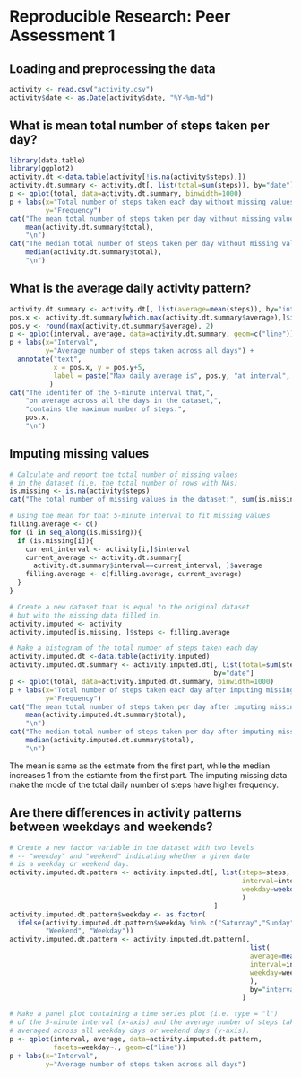 # Reproducible Research: Peer Assessment 1


## Loading and preprocessing the data
```r
activity <- read.csv("activity.csv")
activity$date <- as.Date(activity$date, "%Y-%m-%d")
```


## What is mean total number of steps taken per day?
```r
library(data.table)
library(ggplot2)
activity.dt <-data.table(activity[!is.na(activity$steps),])
activity.dt.summary <- activity.dt[, list(total=sum(steps)), by="date"]
p <- qplot(total, data=activity.dt.summary, binwidth=1000) 
p + labs(x="Total number of steps taken each day without missing values",
         y="Frequency")
cat("The mean total number of steps taken per day without missing values:", 
    mean(activity.dt.summary$total),
    "\n")
cat("The median total number of steps taken per day without missing values:", 
    median(activity.dt.summary$total),
    "\n")
```


## What is the average daily activity pattern?
```r
activity.dt.summary <- activity.dt[, list(average=mean(steps)), by="interval"]
pos.x <- activity.dt.summary[which.max(activity.dt.summary$average),]$interval
pos.y <- round(max(activity.dt.summary$average), 2)
p <- qplot(interval, average, data=activity.dt.summary, geom=c("line")) 
p + labs(x="Interval",
         y="Average number of steps taken across all days") + 
  annotate("text", 
           x = pos.x, y = pos.y+5, 
           label = paste("Max daily average is", pos.y, "at interval", pos.x),
          )
cat("The identifer of the 5-minute interval that,",
    "on average across all the days in the dataset,",
    "contains the maximum number of steps:",
    pos.x,
    "\n")
```


## Imputing missing values
```r
# Calculate and report the total number of missing values
# in the dataset (i.e. the total number of rows with NAs)
is.missing <- is.na(activity$steps)
cat("The total number of missing values in the dataset:", sum(is.missing), "\n")

# Using the mean for that 5-minute interval to fit missing values
filling.average <- c()
for (i in seq_along(is.missing)){
  if (is.missing[i]){
    current_interval <- activity[i,]$interval
    current_average <- activity.dt.summary[
      activity.dt.summary$interval==current_interval, ]$average
    filling.average <- c(filling.average, current_average)
  }
}

# Create a new dataset that is equal to the original dataset 
# but with the missing data filled in.
activity.imputed <- activity
activity.imputed[is.missing, ]$steps <- filling.average

# Make a histogram of the total number of steps taken each day
activity.imputed.dt <-data.table(activity.imputed)
activity.imputed.dt.summary <- activity.imputed.dt[, list(total=sum(steps)),
                                                   by="date"]
p <- qplot(total, data=activity.imputed.dt.summary, binwidth=1000) 
p + labs(x="Total number of steps taken each day after imputing missing values",
         y="Frequency")
cat("The mean total number of steps taken per day after imputing missing values:", 
    mean(activity.imputed.dt.summary$total),
    "\n")
cat("The median total number of steps taken per day after imputing missing values:", 
    median(activity.imputed.dt.summary$total),
    "\n")
```

The mean is same as the estimate from the first part, while the median increases
1 from the estiamte from the first part. The imputing missing data make the
mode of the total daily number of steps have higher frequency.


## Are there differences in activity patterns between weekdays and weekends?
```r
# Create a new factor variable in the dataset with two levels 
# -- "weekday" and "weekend" indicating whether a given date 
# is a weekday or weekend day.
activity.imputed.dt.pattern <- activity.imputed.dt[, list(steps=steps,
                                                          interval=interval,
                                                          weekday=weekdays(date)
                                                          )
                                                   ]
activity.imputed.dt.pattern$weekday <- as.factor(
  ifelse(activity.imputed.dt.pattern$weekday %in% c("Saturday","Sunday"),
         "Weekend", "Weekday")) 
activity.imputed.dt.pattern <- activity.imputed.dt.pattern[, 
                                                            list(
                                                            average=mean(steps),
                                                            interval=interval,
                                                            weekday=weekday
                                                            ),
                                                            by="interval,weekday"
                                                          ]

# Make a panel plot containing a time series plot (i.e. type = "l") 
# of the 5-minute interval (x-axis) and the average number of steps taken, 
# averaged across all weekday days or weekend days (y-axis).
p <- qplot(interval, average, data=activity.imputed.dt.pattern, 
           facets=weekday~., geom=c("line")) 
p + labs(x="Interval",
         y="Average number of steps taken across all days")
```

